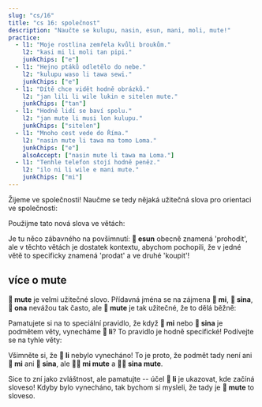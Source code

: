 ---
slug: "cs/16"
title: "cs 16: společnost"
description: "Naučte se kulupu, nasin, esun, mani, moli, mute!"
practice:
  - l1: "Moje rostlina zemřela kvůli broukům."
    l2: "kasi mi li moli tan pipi."
    junkChips: ["e"]
  - l1: "Hejno ptáků odletělo do nebe."
    l2: "kulupu waso li tawa sewi."
    junkChips: ["e"]
  - l1: "Dítě chce vidět hodně obrázků."
    l2: "jan lili li wile lukin e sitelen mute."
    junkChips: ["tan"]
  - l1: "Hodně lidí se baví spolu."
    l2: "jan mute li musi lon kulupu."
    junkChips: ["sitelen"]
  - l1: "Mnoho cest vede do Říma."
    l2: "nasin mute li tawa ma tomo Loma."
    junkChips: ["e"]
    alsoAccept: ["nasin mute li tawa ma Loma."]
  - l1: "Tenhle telefon stojí hodně peněz."
    l2: "ilo ni li wile e mani mute."
    junkChips: ["mi"]
---


Žijeme ve společnosti! Naučme se tedy nějaká užitečná slova pro orientaci ve společnosti:

<List>
  <Word sl="kulupu" m="komunita, tým, skupina" />
  <Word sl="nasin" m="cesta, způsob, tradice, pěšina" />
  <Word sl="esun" m="prohodit, obchodovat; obchod" />
  <Word sl="mani" m="peníze, cenná věc" />
  <Word sl="moli" m="mrtvé; zabít" />
  <Word sl="mute" m="mnoho, velmi" />
</List>

Použijme tato nová slova ve větách:

<List>
  <Sentence sl="nasin mute li lon." m="Je mnoho tradicí." />
  <Sentence sl="jan li pali lon kulupu." m="Lidé pracují v týmech." />
  <Sentence sl="len pona li wile e mani mute." m="Dobré oblečení vyžaduje hodně peněz.<br />Dobré oblečení je drahé." />
  <Sentence sl="jan mute li moli tan utala suli." m="Mnoho lidí zemřelo kvůli válce."/>
  <Sentence sl="mi wile esun e soweli mi." m="Chtěla bych prodat svou krávu." />
  <Sentence sl="mi wile ala esun e soweli sina." m="Nechci si koupit tvou krávu." />
</List>

Je tu něco zábavného na povšimnutí: **󱤋 esun** obecně znamená 'prohodit', ale v těchto větách je dostatek kontextu, abychom pochopili, že v jedné větě to specificky znamená 'prodat' a ve druhé 'koupit'!

## více o mute

**󱤼 mute** je velmi užitečné slovo. Přídavná jména se na zájmena **󱤴 mi**, **󱥞 sina**, **󱥆 ona** nevážou tak často, ale **󱤼 mute** je tak užitečné, že to dělá běžně:

<List>
  <Word sl="mi mute" m="my, mnoho z nás" />
  <Sentence sl="kulupu pali li jo e mi mute." m="Pracovní spolek zahrnuje mnoho z nás." />
  <Word sl="sina mute" m="vy, mnoho z vás" />
  <Sentence sl="ona li ken sitelen e sina mute." m="Mohou si vás vyfotit." />
</List>

Pamatujete si na to speciální pravidlo, že když **󱤴 mi** nebo **󱥞 sina** je podmětem věty, vynecháme **󱤧 li**? To pravidlo je hodně specifické! Podívejte se na tyhle věty:

<List>
  <Sentence sl="mi mute li kalama musi." m="My hrajeme hudbu." />
  <Sentence sl="sina mute li sona e ni." m="Mnoho z vás tohle ví." />
</List>

Všimněte si, že **󱤧 li** nebylo vynecháno! To je proto, že podmět tady není ani **󱤴 mi** ani **󱥞 sina**, ale **󱤴󱤼 mi mute** a **󱥞󱤼 sina mute**.

Sice to zní jako zvláštnost, ale pamatujte -- účel **󱤧 li** je ukazovat, kde začíná sloveso! Kdyby bylo vynecháno, tak bychom si mysleli, že tady je **󱤼 mute** to sloveso.

<Practice exercises={frontmatter.practice} />
